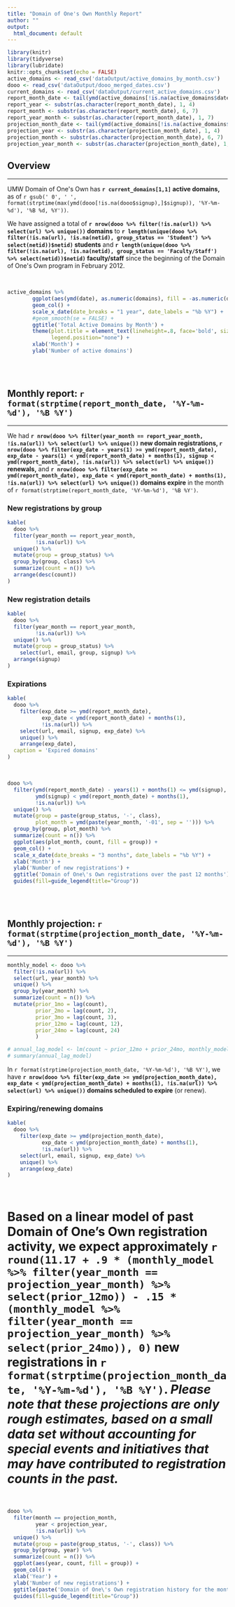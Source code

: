 ```yaml
---
title: "Domain of One's Own Monthly Report"
author: ""
output:
  html_document: default
---
```


```r
library(knitr)
library(tidyverse)
library(lubridate)
knitr::opts_chunk$set(echo = FALSE)
active_domains <- read_csv('dataOutput/active_domains_by_month.csv')
dooo <- read_csv('dataOutput/dooo_merged_dates.csv')
current_domains <- read_csv('dataOutput/current_active_domains.csv')
report_month_date <- tail(ymd(active_domains[!is.na(active_domains$date),]$date), n=2)[1]
report_year <- substr(as.character(report_month_date), 1, 4)
report_month <- substr(as.character(report_month_date), 6, 7)
report_year_month <- substr(as.character(report_month_date), 1, 7)
projection_month_date <- tail(ymd(active_domains[!is.na(active_domains$date),]$date), n=1)
projection_year <- substr(as.character(projection_month_date), 1, 4)
projection_month <- substr(as.character(projection_month_date), 6, 7)
projection_year_month <- substr(as.character(projection_month_date), 1, 7)
```

## Overview

<hr/>

UMW Domain of One\'s Own has <strong>`r current_domains[1,1]` active domains,</strong> as of `r gsub(' 0', ' ', format(strptime(max(ymd(dooo[!is.na(dooo$signup),]$signup)), '%Y-%m-%d'), '%B %d, %Y'))`.
                  
We have assigned a total of <strong>`r nrow(dooo %>% filter(!is.na(url)) %>% select(url) %>% unique())` domains</strong> to <strong>`r length(unique(dooo %>% filter(!is.na(url), !is.na(netid), group_status == 'Student') %>% select(netid))$netid)` students</strong> and <strong>`r length(unique(dooo %>% filter(!is.na(url), !is.na(netid), group_status == 'Faculty/Staff') %>% select(netid))$netid)` faculty/staff</strong> since the beginning of the Domain of One\'s Own program in February 2012.

<br/>

```r
active_domains %>%
        ggplot(aes(ymd(date), as.numeric(domains), fill = -as.numeric(domains))) +
        geom_col() +
        scale_x_date(date_breaks = "1 year", date_labels = "%b %Y") +
        #geom_smooth(se = FALSE) +
        ggtitle('Total Active Domains by Month') +
        theme(plot.title = element_text(lineheight=.8, face='bold', size=16, hjust=0.5),
              legend.position="none") +
        xlab('Month') +
        ylab('Number of active domains')
```

<br/><br/>

## Monthly report: `r format(strptime(report_month_date, '%Y-%m-%d'), '%B %Y')`

<hr/>

We had <strong>`r nrow(dooo %>% filter(year_month == report_year_month, !is.na(url)) %>% select(url) %>% unique())` new domain registrations, `r nrow(dooo %>% filter(exp_date - years(1) >= ymd(report_month_date), exp_date - years(1) < ymd(report_month_date) + months(1), signup < ymd(report_month_date), !is.na(url)) %>% select(url) %>% unique())` renewals,</strong> and <strong>`r nrow(dooo %>% filter(exp_date >= ymd(report_month_date), exp_date < ymd(report_month_date) + months(1), !is.na(url)) %>% select(url) %>% unique())` domains expire</strong> in the month of `r format(strptime(report_month_date, '%Y-%m-%d'), '%B %Y')`.

### New registrations by group
```r
kable(
  dooo %>%
  filter(year_month == report_year_month,
         !is.na(url)) %>%
  unique() %>%
  mutate(group = group_status) %>%
  group_by(group, class) %>%
  summarize(count = n()) %>%
  arrange(desc(count))
)
```

### New registration details
```r
kable(
  dooo %>%
  filter(year_month == report_year_month,
         !is.na(url)) %>%
  unique() %>%
  mutate(group = group_status) %>%
    select(url, email, group, signup) %>%
  arrange(signup)
)
```

### Expirations
```r
kable(
  dooo %>% 
    filter(exp_date >= ymd(report_month_date), 
           exp_date < ymd(report_month_date) + months(1), 
           !is.na(url)) %>% 
    select(url, email, signup, exp_date) %>% 
    unique() %>%
    arrange(exp_date),
  caption = 'Expired domains'
)
```

<br/>

```r
dooo %>%
  filter(ymd(report_month_date) - years(1) + months(1) <= ymd(signup),
         ymd(signup) < ymd(report_month_date) + months(1),
         !is.na(url)) %>%
  unique() %>%
  mutate(group = paste(group_status, '-', class),
         plot_month = ymd(paste(year_month, '-01', sep = ''))) %>%
  group_by(group, plot_month) %>%
  summarize(count = n()) %>%
  ggplot(aes(plot_month, count, fill = group)) +
  geom_col() +
  scale_x_date(date_breaks = "3 months", date_labels = "%b %Y") +
  xlab('Month') +
  ylab('Number of new registrations') +
  ggtitle('Domain of One\'s Own registrations over the past 12 months') +
  guides(fill=guide_legend(title="Group")) 
```

<br/><br/>

## Monthly projection: `r format(strptime(projection_month_date, '%Y-%m-%d'), '%B %Y')`

<hr/>

```r
monthly_model <- dooo %>%
  filter(!is.na(url)) %>%
  select(url, year_month) %>%
  unique() %>%
  group_by(year_month) %>%
  summarize(count = n()) %>%
  mutate(prior_1mo = lag(count),
         prior_2mo = lag(count, 2),
         prior_3mo = lag(count, 3),
         prior_12mo = lag(count, 12),
         prior_24mo = lag(count, 24)
         )

# annual_lag_model <- lm(count ~ prior_12mo + prior_24mo, monthly_model)
# summary(annual_lag_model)
```

In `r format(strptime(projection_month_date, '%Y-%m-%d'), '%B %Y')`, we have <Strong>`r nrow(dooo %>% filter(exp_date >= ymd(projection_month_date), exp_date < ymd(projection_month_date) + months(1), !is.na(url)) %>% select(url) %>% unique())` domains scheduled to expire</strong> (or renew).

### Expiring/renewing domains
```r
kable(
  dooo %>% 
    filter(exp_date >= ymd(projection_month_date), 
           exp_date < ymd(projection_month_date) + months(1), 
           !is.na(url)) %>% 
    select(url, email, signup, exp_date) %>% 
    unique() %>%
    arrange(exp_date)
)
```

<br/>

# Based on a linear model of past Domain of One's Own registration activity, we expect approximately <strong>`r round(11.17 + .9 * (monthly_model %>% filter(year_month == projection_year_month) %>% select(prior_12mo)) - .15 * (monthly_model %>% filter(year_month == projection_year_month) %>% select(prior_24mo)), 0)` new registrations</strong> in `r format(strptime(projection_month_date, '%Y-%m-%d'), '%B %Y')`. *Please note that these projections are only rough estimates, based on a small data set without accounting for special events and initiatives that may have contributed to registration counts in the past.*

<br/>


```r
dooo %>%
  filter(month == projection_month,
         year < projection_year,
         !is.na(url)) %>%
  unique() %>%
  mutate(group = paste(group_status, '-', class)) %>%
  group_by(group, year) %>%
  summarize(count = n()) %>%
  ggplot(aes(year, count, fill = group)) +
  geom_col() +
  xlab('Year') +
  ylab('Number of new registrations') +
  ggtitle(paste('Domain of One\'s Own registration history for the month of', format(strptime(projection_month_date, '%Y-%m-%d'), '%B'))) +
  guides(fill=guide_legend(title="Group")) 
```
